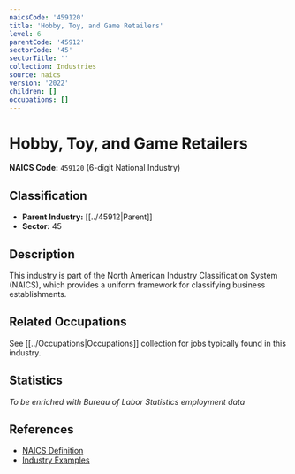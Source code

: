 ```yaml
---
naicsCode: '459120'
title: 'Hobby, Toy, and Game Retailers'
level: 6
parentCode: '45912'
sectorCode: '45'
sectorTitle: ''
collection: Industries
source: naics
version: '2022'
children: []
occupations: []
---
```

# Hobby, Toy, and Game Retailers

**NAICS Code:** `459120` (6-digit National Industry)

## Classification

- **Parent Industry:** [[../45912|Parent]]
- **Sector:** 45

## Description

This industry is part of the North American Industry Classification System (NAICS), which provides a uniform framework for classifying business establishments.

## Related Occupations

See [[../Occupations|Occupations]] collection for jobs typically found in this industry.

## Statistics

*To be enriched with Bureau of Labor Statistics employment data*

## References

- [NAICS Definition](https://www.census.gov/naics/)
- [Industry Examples](https://www.census.gov/naics/2022NAICS/)
